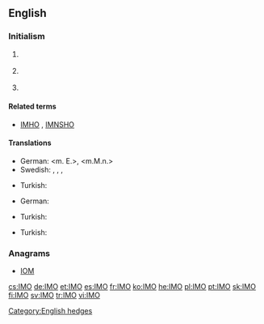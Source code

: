==English==

===Initialism===
{{en-initialism}}

# {{context|business|lang=en}} {{initialism of|[[information|Information]] [[management|Management]] [[officer|Officer]]}}
# {{context|Internet|lang=en}} {{initialism of|[[in]] [[my]] [[opinion]]}}
# {{context|nautical|lang=en}} {{initialism of|w:International Maritime Organization|International Maritime Organization}}

====Related terms====
* {{sense|internet}} [[IMHO]] , [[IMNSHO]]

====Translations====
{{trans-top|{{Internet}} In My Opinion}}
* German: {{t-|de|meines Erachtens}} <m. E.>, {{t-|de|meiner Meinung nach}} <m.M.n.>
* Swedish: {{t-|sv|efter min mening|c}}, {{t-|sv|enligt min åsikt|c}}, {{t-|sv|enligt mitt förmenande}}, {{t-|sv|i mitt tycke}}
{{trans-mid}}
* Turkish: {{t+|tr|bence}}
{{trans-bottom}}

{{trans-top|{{nautical}} International Maritime Organization}}
* German: {{t-|de|Internationale Seeschifffahrts-Organisation|f}}
{{trans-mid}}
* Turkish: {{t-|tr|Uluslararası Denizcilik Teşkilatı}}
{{trans-bottom}}

{{trans-top|Information Management Officer}}
* Turkish: {{t-|tr|bilgi yönetim subayı}}
{{trans-mid}}
{{trans-bottom}}

===Anagrams===
* [[IOM#English|IOM]]

[[Category:English hedges]]

[[cs:IMO]]
[[de:IMO]]
[[et:IMO]]
[[es:IMO]]
[[fr:IMO]]
[[ko:IMO]]
[[he:IMO]]
[[pl:IMO]]
[[pt:IMO]]
[[sk:IMO]]
[[fi:IMO]]
[[sv:IMO]]
[[tr:IMO]]
[[vi:IMO]]